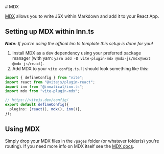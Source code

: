
<Layout>
# MDX

[MDX](https://mdxjs.com/) allows you to write JSX within Markdown and add it to your React App.

## Setting up MDX within Inn.ts

_**Note:** If you're using the offical Inn.ts template this setup is done for you!_

1. Install MDX as a dev dependency using your preferred package manager (with yarn: `yarn add -D vite-plugin-mdx @mdx-js/mdx@next @mdx-js/react`).
2. Add MDX to your `vite.config.ts`. It should look something like this:

```ts
import { defineConfig } from "vite";
import react from "@vitejs/plugin-react";
import inn from "@innatical/inn.ts";
import mdx from "vite-plugin-mdx";

// https://vitejs.dev/config/
export default defineConfig({
  plugins: [react(), mdx(), inn()],
});
```

## Using MDX

Simply drop your MDX files in the `/pages` folder (or whatever folder(s) you're routing). If you need more info on MDX itself see the [MDX docs](https://mdxjs.com/getting-started/).

</Layout>

